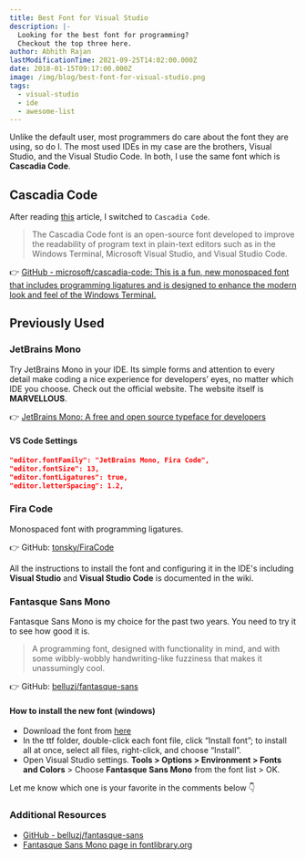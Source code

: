 ```yaml
---
title: Best Font for Visual Studio
description: |-
  Looking for the best font for programming?
  Checkout the top three here.
author: Abhith Rajan
lastModificationTime: 2021-09-25T14:02:00.000Z
date: 2018-01-15T09:17:00.000Z
image: /img/blog/best-font-for-visual-studio.png
tags:
  - visual-studio
  - ide
  - awesome-list
---
```


Unlike the default user, most programmers do care about the font they are using, so do I.
The most used IDEs in my case are the brothers, Visual Studio, and the Visual Studio Code.
In both, I use the same font which is **Cascadia Code**.

## Cascadia Code

After reading [this](https://devblogs.microsoft.com/math-in-office/cascadia-code-font/) article, I switched to `Cascadia Code`.

> The Cascadia Code font is an open-source font developed to improve the readability of program text in plain-text editors such as in the Windows Terminal, Microsoft Visual Studio, and Visual Studio Code.

:point_right: [GitHub - microsoft/cascadia-code: This is a fun, new monospaced font that includes programming ligatures and is designed to enhance the modern look and feel of the Windows Terminal.](https://github.com/microsoft/cascadia-code)

## Previously Used

### JetBrains Mono

Try JetBrains Mono in your IDE. Its simple forms and attention to every detail make coding a nice experience for developers’ eyes, no matter which IDE you choose.
Check out the official website. The website itself is **MARVELLOUS**.

:point_right: [JetBrains Mono: A free and open source typeface for developers](https://www.jetbrains.com/lp/mono/)

#### VS Code Settings

```json
"editor.fontFamily": "JetBrains Mono, Fira Code",
"editor.fontSize": 13,
"editor.fontLigatures": true,
"editor.letterSpacing": 1.2,
```

### Fira Code

Monospaced font with programming ligatures.

:point_right: GitHub: [tonsky/FiraCode](https://github.com/tonsky/FiraCode)

All the instructions to install the font and configuring it in the IDE's including **Visual Studio** and **Visual Studio Code** is documented in the wiki.

### Fantasque Sans Mono

Fantasque Sans Mono is my choice for the past two years. You need to try it to see how good it is.

> A programming font, designed with functionality in mind, and with some wibbly-wobbly handwriting-like fuzziness that makes it unassumingly cool.

:point_right: GitHub: [belluzj/fantasque-sans](https://github.com/belluzj/fantasque-sans)

#### How to install the new font (windows)

- Download the font from [here](https://github.com/belluzj/fantasque-sans/releases/latest)
- In the ttf folder, double-click each font file, click “Install font”; to install all at once, select all files, right-click, and choose “Install”.
- Open Visual Studio settings. **Tools > Options > Environment > Fonts and Colors** > Choose **Fantasque Sans Mono** from the font
  list > OK.

Let me know which one is your favorite in the comments below :point_down:

### Additional Resources

- [GitHub - belluzj/fantasque-sans](https://github.com/belluzj/fantasque-sans)
- [Fantasque Sans Mono page in fontlibrary.org](https://fontlibrary.org/en/font/fantasque-sans-mono)
